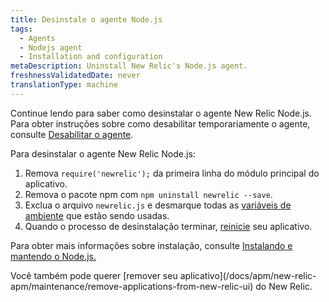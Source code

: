 ```yaml
---
title: Desinstale o agente Node.js
tags:
  - Agents
  - Nodejs agent
  - Installation and configuration
metaDescription: Uninstall New Relic's Node.js agent.
freshnessValidatedDate: never
translationType: machine
---
```


Continue lendo para saber como desinstalar o agente New Relic Node.js. Para obter instruções sobre como desabilitar temporariamente o agente, consulte [Desabilitar o agente](/docs/agents/manage-apm-agents/installation/disable-apm-agent#node).

Para desinstalar o agente New Relic Node.js:

1. Remova `require('newrelic');` da primeira linha do módulo principal do aplicativo.
2. Remova o pacote npm com `npm uninstall newrelic --save`.
3. Exclua o arquivo `newrelic.js` e desmarque todas as [variáveis de ambiente](/docs/agents/nodejs-agent/installation-configuration/nodejs-agent-configuration#methods-and-precedence) que estão sendo usadas.
4. Quando o processo de desinstalação terminar, [reinicie](#restart) seu aplicativo.

Para obter mais informações sobre instalação, consulte [Instalando e mantendo o Node.js.](/docs/agents/nodejs-agent/installation-configuration/installing-maintaining-nodejs)

<Callout variant="tip">
  Você também pode querer [remover seu aplicativo](/docs/apm/new-relic-apm/maintenance/remove-applications-from-new-relic-ui) do New Relic.
</Callout>
